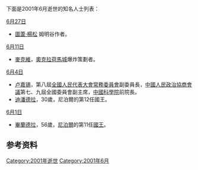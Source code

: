 <noinclude>{{MonthTOC|2001年|逝世人物列表}}

下面是2001年6月逝世的知名人士列表：
</noinclude>

;[[6月27日|6月27日]]
*[[圖葦·楊松|圖葦·楊松]] 姆明谷作者。

;[[6月11日|6月11日]]
*[[麥克維|麥克維]]，[[奧克拉荷馬城|奧克拉荷馬城]]爆炸策劃者。

;[[6月4日|6月4日]]
*[[卢嘉锡|卢嘉锡]]，第八屆[[全國人民代表大會常務委員會|全國人民代表大會常務委員會]]副委員長，[[中國人民政治協商會議|中國人民政治協商會議]]第七、九屆全國委員會副主席，[[中國科學院|中國科學院]]前院長。
*[[迪潘德拉|迪潘德拉]]，30歲，尼泊爾的第12任國王。

;[[6月1日|6月1日]]
*[[畢蘭德拉|畢蘭德拉]]，56歲，[[尼泊爾|尼泊爾]]的第11任[[尼泊爾國王|國王]]。

== 参考资料 ==
{{reflist}}

{{各年各月份逝世人物}}

[[Category:2001年逝世|Category:2001年逝世]]
[[Category:2001年6月|Category:2001年6月]]